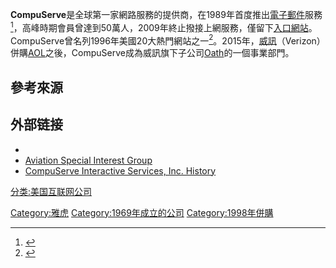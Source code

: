 {{noteTA
|G1=IT
}}
{{Infobox company
| name       = CompuServe
| logo       =
| type       = [[威訊|威訊]]子公司
| foundation = {{start date and age|1969}}（作为 Compu-Serv Network, Inc.）
| industry   = [[互联网|互联网]] & [[电信|通信]]
| products   = {{link-en|線上服務|online service provider}}、[[Internet_service_provider|ISP]]
| location   = {{USA}}[[哥伦布_(俄亥俄州)|俄亥俄州哥伦布]]
| homepage   = [http://www.compuserve.com CompuServe.com]
}}

'''CompuServe'''是全球第一家網路服務的提供商，在1989年首度推出[[電子郵件|電子郵件]]服務<ref name="CSInternet">{{Cite magazine |last=Lee |first=Yvonne |year=1989 |title=Compuserve, MCI Mail Introduce Gateways To Internet Network |url=https://books.google.com/books?id=wDAEAAAAMBAJ&pg=PT31&lpg=PT31&source=bl&ots=O0PGdOm7ZZ&sig=Cz9Uu_Wt1y_5G_v4EJU8n5KmQQM&hl=en&sa=X&ved=0ahUKEwiK8KvN-bfOAhUO3WMKHQcrBdsQ6AEIQDAH#v=onepage&q&f=false |magazine=InfoWorld |volume=11 |issue=39 |page=32}}</ref>，高峰時期會員曾達到50萬人，2009年終止撥接上網服務，僅留下[[入口網站|入口網站]]。CompuServe曾名列1996年美國20大熱門網站之一<ref>{{cite web |title=1996年的全美20大熱門網站排行榜 |url=http://www.techbang.com/posts/6519-1996-top-20-sites?page=2 |publisher=T客邦 |date=2011-07-26 |accessdate=2013-09-05 |archive-date=2016-03-04 |archive-url=https://web.archive.org/web/20160304192515/http://www.techbang.com/posts/6519-1996-top-20-sites?page=2 |dead-url=no }}</ref>。2015年，[[威訊|威訊]]（Verizon）併購[[AOL|AOL]]之後，CompuServe成為威訊旗下子公司[[Oath|Oath]]的一個事業部門。

== 參考來源 ==
{{reflist}}

==外部链接==
* {{Official website|http://www.compuserve.com}}
* [https://web.archive.org/web/20080229020533/http://www.aero-farm.com/cisaolwww.htm Aviation Special Interest Group]
* [http://www.fundinguniverse.com/company-histories/compuserve-interactive-services-inc-history/ CompuServe Interactive Services, Inc. History]{{Wayback|url=http://www.fundinguniverse.com/company-histories/compuserve-interactive-services-inc-history/ |date=20161017004823 }}

[[Category:雅虎|Category:雅虎]]
[[分类:美国互联网公司|分类:美国互联网公司]]
[[Category:1969年成立的公司|Category:1969年成立的公司]]
[[Category:1998年併購|Category:1998年併購]]